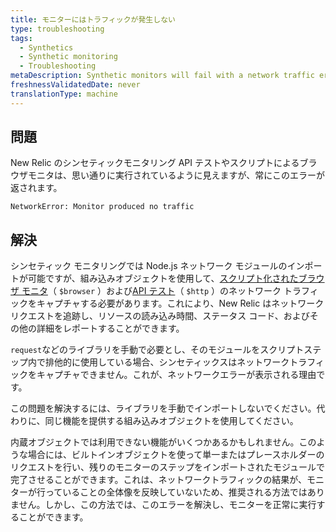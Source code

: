 ```yaml
---
title: モニターにはトラフィックが発生しない
type: troubleshooting
tags:
  - Synthetics
  - Synthetic monitoring
  - Troubleshooting
metaDescription: Synthetic monitors will fail with a network traffic error if you do not use the built-in objects for your script.
freshnessValidatedDate: never
translationType: machine
---
```


## 問題

New Relic のシンセティックモニタリング API テストやスクリプトによるブラウザモニタは、思い通りに実行されているように見えますが、常にこのエラーが返されます。

`NetworkError: Monitor produced no traffic`

## 解決

シンセティック モニタリングでは Node.js ネットワーク モジュールのインポートが可能ですが、組み込みオブジェクトを使用して、[スクリプト化されたブラウザ モニタ](/docs/synthetics/new-relic-synthetics/scripting-monitors/writing-scripted-browsers)（ `$browser` ）および[API テスト](/docs/synthetics/new-relic-synthetics/scripting-monitors/write-api-tests)（ `$http` ）のネットワーク トラフィックをキャプチャする必要があります。これにより、New Relic はネットワーク リクエストを追跡し、リソースの読み込み時間、ステータス コード、およびその他の詳細をレポートすることができます。

`request`などのライブラリを手動で必要とし、そのモジュールをスクリプトステップ内で排他的に使用している場合、シンセティックスはネットワークトラフィックをキャプチャできません。これが、ネットワークエラーが表示される理由です。

この問題を解決するには、ライブラリを手動でインポートしないでください。代わりに、同じ機能を提供する組み込みオブジェクトを使用してください。

内蔵オブジェクトでは利用できない機能がいくつかあるかもしれません。このような場合には、ビルトインオブジェクトを使って単一またはプレースホルダーのリクエストを行い、残りのモニターのステップをインポートされたモジュールで完了させることができます。これは、ネットワークトラフィックの結果が、モニターが行っていることの全体像を反映していないため、推奨される方法ではありません。しかし、この方法では、このエラーを解決し、モニターを正常に実行することができます。
